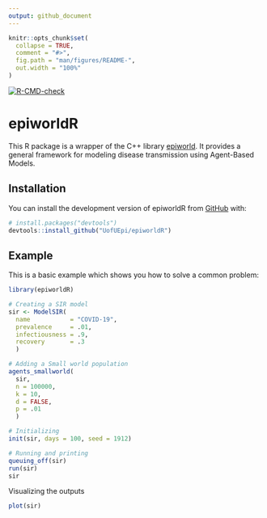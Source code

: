 ```yaml
---
output: github_document
---
```


<!-- README.md is generated from README.Rmd. Please edit that file -->

```r
knitr::opts_chunk$set(
  collapse = TRUE,
  comment = "#>",
  fig.path = "man/figures/README-",
  out.width = "100%"
)
```

[![R-CMD-check](https://github.com/UofUEpi/epiworldR/actions/workflows/r.yml/badge.svg)](https://github.com/UofUEpi/epiworldR/actions/workflows/r.yml)

# epiworldR 

<!-- badges: start -->
<!-- badges: end -->

This R package is a wrapper of the C++ library [epiworld](https://github.com/UofUEpi/epiworld). 
It provides a general framework for modeling disease transmission using Agent-Based Models.

## Installation

You can install the development version of epiworldR from [GitHub](https://github.com/) with:

``` r
# install.packages("devtools")
devtools::install_github("UofUEpi/epiworldR")
```

## Example

This is a basic example which shows you how to solve a common problem:

```r
library(epiworldR)

# Creating a SIR model
sir <- ModelSIR(
  name           = "COVID-19",
  prevalence     = .01,
  infectiousness = .9,
  recovery       = .3
  )

# Adding a Small world population 
agents_smallworld(
  sir,
  n = 100000,
  k = 10,
  d = FALSE,
  p = .01
  )

# Initializing 
init(sir, days = 100, seed = 1912)

# Running and printing
queuing_off(sir)
run(sir)
sir
```

Visualizing the outputs

```r
plot(sir)
```

